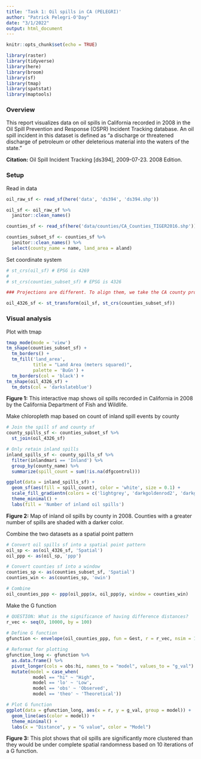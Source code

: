 ```yaml
---
title: 'Task 1: Oil spills in CA (PELEGRI)'
author: "Patrick Pelegri-O'Day"
date: "3/1/2022"
output: html_document
---
```


```r
knitr::opts_chunk$set(echo = TRUE)

library(raster)
library(tidyverse)
library(here)
library(broom)
library(sf)
library(tmap)
library(spatstat)
library(maptools)
```

### Overview

This report visualizes data on oil spills in California recorded in 2008 in the Oil Spill Prevention and Response (OSPR) Incident Tracking database. An oil spill incident in this dataset is defined as "a discharge or threatened discharge of petroleum or other deleterious material into the waters of the state."

**Citation:** Oil Spill Incident Tracking [ds394], 2009-07-23. 2008 Edition.

### Setup

Read in data
```r
oil_raw_sf <- read_sf(here('data', 'ds394', 'ds394.shp'))

oil_sf <- oil_raw_sf %>% 
  janitor::clean_names()

counties_sf <- read_sf(here('data/counties/CA_Counties_TIGER2016.shp'))

counties_subset_sf <- counties_sf %>% 
  janitor::clean_names() %>% 
  select(county_name = name, land_area = aland)
```

Set coordinate system
```r
# st_crs(oil_sf) # EPSG is 4269
# 
# st_crs(counties_subset_sf) # EPSG is 4326

### Projections are different. To align them, we take the CA county projection and apply it to the oil spill data.

oil_4326_sf <- st_transform(oil_sf, st_crs(counties_subset_sf))
```

### Visual analysis

Plot with tmap
```r
tmap_mode(mode = 'view')
tm_shape(counties_subset_sf) + 
  tm_borders() +
  tm_fill('land_area', 
          title = "Land Area (meters squared)",
          palette = 'BuGn') +
  tm_borders(col = 'black') +
tm_shape(oil_4326_sf) +
  tm_dots(col = 'darkslateblue')
```

**Figure 1:** This interactive map shows oil spills recorded in California in 2008 by the California Department of Fish and Wildlife.

Make chloropleth map based on count of inland spill events by county
```r
# Join the spill sf and county sf
county_spills_sf <- counties_subset_sf %>% 
  st_join(oil_4326_sf)

# Only retain inland spills
inland_spills_sf <- county_spills_sf %>% 
  filter(inlandmari == 'Inland') %>% 
  group_by(county_name) %>% 
  summarize(spill_count = sum(!is.na(dfgcontrol)))

ggplot(data = inland_spills_sf) +
  geom_sf(aes(fill = spill_count), color = 'white', size = 0.1) + 
  scale_fill_gradientn(colors = c('lightgrey', 'darkgoldenrod2', 'darkgoldenrod4')) +
  theme_minimal() + 
  labs(fill = 'Number of inland oil spills')
```

**Figure 2:** Map of inland oil spills by county in 2008. Counties with a greater number of spills are shaded with a darker color.

Combine the two datasets as a spatial point pattern
```r
# Convert oil spills sf into a spatial point pattern
oil_sp <- as(oil_4326_sf, 'Spatial')
oil_ppp <- as(oil_sp, 'ppp')

# Convert counties sf into a window
counties_sp <- as(counties_subset_sf, 'Spatial')
counties_win <- as(counties_sp, 'owin')

# Combine
oil_counties_ppp <- ppp(oil_ppp$x, oil_ppp$y, window = counties_win)
```

Make the G function
```r
# QUESTION: What is the significance of having difference distances?
r_vec <- seq(0, 10000, by = 100) 
 
# Define G function
gfunction <- envelope(oil_counties_ppp, fun = Gest, r = r_vec, nsim = 10, nrank = 2) 
```

```r
# Reformat for plotting
gfunction_long <- gfunction %>% 
  as.data.frame() %>% 
  pivot_longer(cols = obs:hi, names_to = "model", values_to = "g_val") %>% 
  mutate(model = case_when(
          model == "hi" ~ "High",
          model == 'lo' ~ 'Low',
          model == 'obs' ~ 'Observed',
          model == 'theo' ~ 'Theoretical'))
```

```r
# Plot G function
ggplot(data = gfunction_long, aes(x = r, y = g_val, group = model)) +
  geom_line(aes(color = model)) +
  theme_minimal() +
  labs(x = "Distance", y = "G value", color = "Model")
```

**Figure 3:** This plot shows that oil spills are significantly more clustered than they would be under complete spatial randomness based on 10 iterations of a G function.